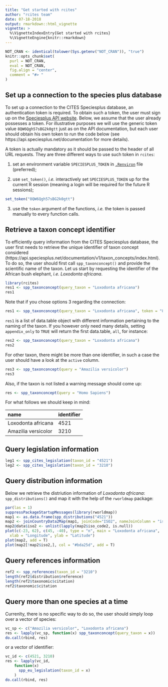 ```yaml
---
title: "Get started with rcites"
author: "rcites team"
date: 07-18-2018
output: rmarkdown::html_vignette
vignette: >
  %\VignetteIndexEntry{Get started with rcites}
  %\VignetteEngine{knitr::rmarkdown}
---
```



```r
NOT_CRAN <- identical(tolower(Sys.getenv("NOT_CRAN")), "true")
knitr::opts_chunk$set(
  purl = NOT_CRAN,
  eval = NOT_CRAN,
  fig.align = "center",
  comment = "#> "
)
```


<!-- https://cran.r-project.org/web/packages/httr/vignettes/secrets.html -->


## Set up a connection to the species plus database

To set up a connection to the CITES Speciesplus database, an authentication token
is required. To obtain such a token, the user must sign up on the
[Speciesplus API website](http://api.speciesplus.net/users/sign_up).
Below, we assume that the user already possesses a token. For illustrative purposes
we will use the generic token value `8QW6Qgh57sBG2k0gtt` just as on the API
documentation, but each user should obtain his own token to run the code below (see
https://api.speciesplus.net/documentation for more details).

A token is actually mandatory as it should be passed to the header of all URL
requests. They are three different ways to use such token in `rcites`:

1. set an environment variable `SPECIESPLUS_TOKEN` in
[`.Renviron`](https://stat.ethz.ch/R-manual/R-devel/library/base/html/Startup.html)
file (preferred);

2. use `set_token()`, *i.e.* interactively set `SPECIESPLUS_TOKEN` up for the
current R session (meaning a login will be required for the future R sessions);

```r
set_token("8QW6Qgh57sBG2k0gtt")
```

3. use the `token` argument of the functions, *i.e.* the token is passed manually to every function calls.


## Retrieve a taxon concept identifier

To efficiently query information from the CITES Speciesplus database, the user
first needs to retrieve the unique identifier of taxon concept considered (https://api.speciesplus.net/documentation/v1/taxon_concepts/index.html). To do
so, the user should first call `spp_taxonconcept()` and provide the scientific
name of the taxon. Let us start by requesting the identifier of the
African bush elephant, *i.e.* *Loxodonta africana*.

```r
library(rcites)
res1 <- spp_taxonconcept(query_taxon = "Loxodonta africana")
res1
```

Note that if you chose options 3 regarding the connection:

```r
res1 <- spp_taxonconcept(query_taxon = "Loxodonta africana", token = "8QW6Qgh57sBG2k0gtt")
```

`res1` is a list of data.table object with different information pertaining
to the naming of the taxon. If you however only need many details, setting
`appendix_only` to `TRUE` will return the first data.table, `all`, for instance:

```r
res2 <- spp_taxonconcept(query_taxon = "Loxodonta africana")
res2
```

For other taxon, there might be more than one identifier, in such a case the user
should have a look at the `active` column.

```r
res3 <- spp_taxonconcept(query = "Amazilia versicolor")
res3
```

Also, if the taxon is not listed a warning message should come up:

```r
res <- spp_taxonconcept(query = "Homo Sapiens")
```


For what follows we should keep in mind:

|name                | identifier|
|:-------------------|:----------|
|Loxodonta africana  | 4521      |
|Amazilia versicolor | 3210      |


## Query legislation information

```r
leg1 <- spp_cites_legislation(taxon_id = "4521")
leg2 <- spp_cites_legislation(taxon_id = "3210")
```


## Query distribution information

Below we retrieve the distriution information of *Loxodonta africana*:
`spp_distributions()` and map it with the help of the
`rworldmap` package:

```R
par(las = 1)
suppressPackageStartupMessages(library(rworldmap))
map1 <- as.data.frame(spp_distributions("4521"))
map2 <- joinCountryData2Map(map1, joinCode="ISO2", nameJoinColumn = "iso_code2", nameCountryColumn = "name")
map2@data$iso2 <- unlist(lapply(map2$iso_code2, is.null))
plot(c(-23, 62), c(45, -40), type = "n", main = "Loxodonta africana",
  xlab = "Longitude", ylab = "Latitude")
plot(map2, add = T)
plot(map2[!map2$iso2,], col = "#bda25d", add = T)
```


## Query references information

```r
ref2 <- spp_references(taxon_id = "3210")
length(ref2$distribution$reference)
length(ref2$taxonomic$citation)
ref2$taxonomic$citation
```


## Query more than one species at a time

Currenlty, there is no specific way to do so, the user should simply loop
over a vector of species:

```r
vc_sp <- c("Amazilia versicolor", "Loxodonta africana")
res <- lapply(vc_sp, function(x) spp_taxonconcept(query_taxon = x))
do.call(rbind, res)
```

or a vector of identifier:

```r
vc_id <- c(4521, 3210)
res <- lapply(vc_id,
    function(x)
      spp_eu_legislation(taxon_id = x)
    )
do.call(rbind, res)
```

